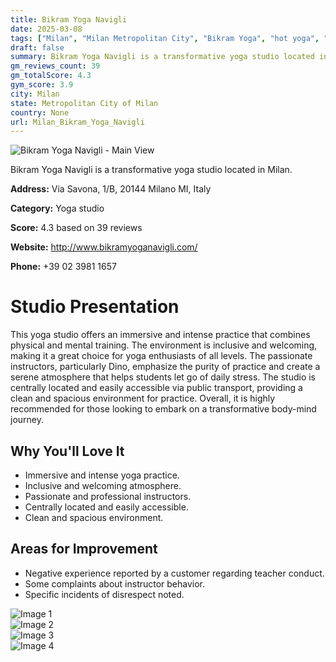 ```yaml
---
title: Bikram Yoga Navigli
date: 2025-03-08
tags: ["Milan", "Milan Metropolitan City", "Bikram Yoga", "hot yoga", "inclusive", "welcoming", "Milan"]  
draft: false
summary: Bikram Yoga Navigli is a transformative yoga studio located in Milan.
gm_reviews_count: 39
gm_totalScore: 4.3
gym_score: 3.9
city: Milan
state: Metropolitan City of Milan
country: None
url: Milan_Bikram_Yoga_Navigli
---
```


<div className="aspect-[16/9] relative my-8">
  <img 
    src="https://lh5.googleusercontent.com/p/AF1QipO_imG_C1B5hM2-kF3skymvvBV3H9UzdDeFQjiA=w1920-h1080-k-no"
    alt="Bikram Yoga Navigli - Main View"
    className="object-cover absolute inset-0 w-full h-full rounded-lg"
  />
</div>

Bikram Yoga Navigli is a transformative yoga studio located in Milan.

**Address:** Via Savona, 1/B, 20144 Milano MI, Italy

**Category:** Yoga studio

**Score:** 4.3 based on 39 reviews

**Website:** http://www.bikramyoganavigli.com/

**Phone:** +39 02 3981 1657

# Studio Presentation

This yoga studio offers an immersive and intense practice that combines physical and mental training. The environment is inclusive and welcoming, making it a great choice for yoga enthusiasts of all levels. The passionate instructors, particularly Dino, emphasize the purity of practice and create a serene atmosphere that helps students let go of daily stress. The studio is centrally located and easily accessible via public transport, providing a clean and spacious environment for practice. Overall, it is highly recommended for those looking to embark on a transformative body-mind journey.

## Why You'll Love It

- Immersive and intense yoga practice.
- Inclusive and welcoming atmosphere.
- Passionate and professional instructors.
- Centrally located and easily accessible.
- Clean and spacious environment.

## Areas for Improvement

- Negative experience reported by a customer regarding teacher conduct.
- Some complaints about instructor behavior.
- Specific incidents of disrespect noted.

<div className="grid grid-cols-1 xl:grid-cols-2 gap-4 my-8">
<div className="aspect-[4/3] relative"><img src="https://lh5.googleusercontent.com/p/AF1QipMHratG6-HSaVYD-0rd5Tj8h403Pqc_mdc7Gx_2=w1920-h1080-k-no" alt="Image 1" className="object-cover absolute inset-0 w-full h-full rounded-lg" /></div>
<div className="aspect-[4/3] relative"><img src="https://lh5.googleusercontent.com/p/AF1QipNDOmOCUJHz2glA80Odo-MGbgeUZC4IH4gqbu3o=w1920-h1080-k-no" alt="Image 2" className="object-cover absolute inset-0 w-full h-full rounded-lg" /></div>
<div className="aspect-[4/3] relative"><img src="https://lh5.googleusercontent.com/p/AF1QipNlrWTf-Vcx-ePPkYkNyUguMVAd14moEErv47SA=w1920-h1080-k-no" alt="Image 3" className="object-cover absolute inset-0 w-full h-full rounded-lg" /></div>
<div className="aspect-[4/3] relative"><img src="https://lh5.googleusercontent.com/p/AF1QipN0q-Lv-U2n8y67Beq4xGskxnPuZ0Xdjle1KxwF=w1920-h1080-k-no" alt="Image 4" className="object-cover absolute inset-0 w-full h-full rounded-lg" /></div>
</div>